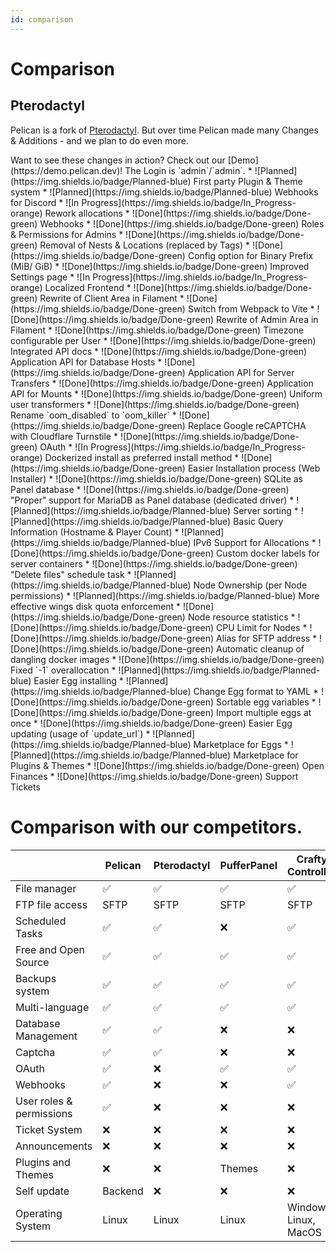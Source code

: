 ```yaml
---
id: comparison
---
```



# Comparison

## Pterodactyl

Pelican is a fork of [Pterodactyl](https://pterodactyl.io). But over time Pelican made many Changes & Additions - and we plan to do even more.

<Admonition type="info">
    Want to see these changes in action?  
    Check out our [Demo](https://demo.pelican.dev)! The Login is `admin`/`admin`.
</Admonition>

<Tabs>
    <TabItem value="1" label="General">
        * ![Planned](https://img.shields.io/badge/Planned-blue) First party Plugin & Theme system
        * ![Planned](https://img.shields.io/badge/Planned-blue) Webhooks for Discord
        * ![In Progress](https://img.shields.io/badge/In_Progress-orange) Rework allocations
        * ![Done](https://img.shields.io/badge/Done-green) Webhooks
        * ![Done](https://img.shields.io/badge/Done-green) Roles & Permissions for Admins
        * ![Done](https://img.shields.io/badge/Done-green) Removal of Nests & Locations (replaced by Tags)
        * ![Done](https://img.shields.io/badge/Done-green) Config option for Binary Prefix (MiB/ GiB)
        * ![Done](https://img.shields.io/badge/Done-green) Improved Settings page
    </TabItem>
    <TabItem value="2" label="Frontend">
        * ![In Progress](https://img.shields.io/badge/In_Progress-orange) Localized Frontend
        * ![Done](https://img.shields.io/badge/Done-green) Rewrite of Client Area in Filament
        * ![Done](https://img.shields.io/badge/Done-green) Switch from Webpack to Vite
        * ![Done](https://img.shields.io/badge/Done-green) Rewrite of Admin Area in Filament
        * ![Done](https://img.shields.io/badge/Done-green) Timezone configurable per User
    </TabItem>
    <TabItem value="3" label="API">
        * ![Done](https://img.shields.io/badge/Done-green) Integrated API docs
        * ![Done](https://img.shields.io/badge/Done-green) Application API for Database Hosts
        * ![Done](https://img.shields.io/badge/Done-green) Application API for Server Transfers
        * ![Done](https://img.shields.io/badge/Done-green) Application API for Mounts
        * ![Done](https://img.shields.io/badge/Done-green) Uniform user transformers
        * ![Done](https://img.shields.io/badge/Done-green) Rename `oom_disabled` to `oom_killer`
    </TabItem>
    <TabItem value="4" label="Auth">
        * ![Done](https://img.shields.io/badge/Done-green) Replace Google reCAPTCHA with Cloudflare Turnstile
        * ![Done](https://img.shields.io/badge/Done-green) OAuth
    </TabItem>
    <TabItem value="5" label="Setup">
        * ![In Progress](https://img.shields.io/badge/In_Progress-orange) Dockerized install as preferred install method
        * ![Done](https://img.shields.io/badge/Done-green) Easier Installation process (Web Installer)
        * ![Done](https://img.shields.io/badge/Done-green) SQLite as Panel database
        * ![Done](https://img.shields.io/badge/Done-green) "Proper" support for MariaDB as Panel database (dedicated driver)
    </TabItem>
    <TabItem value="6" label="Server">
        * ![Planned](https://img.shields.io/badge/Planned-blue) Server sorting
        * ![Planned](https://img.shields.io/badge/Planned-blue) Basic Query Information (Hostname & Player Count)
        * ![Planned](https://img.shields.io/badge/Planned-blue) IPv6 Support for Allocations
        * ![Done](https://img.shields.io/badge/Done-green) Custom docker labels for server containers
        * ![Done](https://img.shields.io/badge/Done-green) "Delete files" schedule task
    </TabItem>
    <TabItem value="7" label="Node">
        * ![Planned](https://img.shields.io/badge/Planned-blue) Node Ownership (per Node permissions)
        * ![Planned](https://img.shields.io/badge/Planned-blue) More effective wings disk quota enforcement 
        * ![Done](https://img.shields.io/badge/Done-green) Node resource statistics
        * ![Done](https://img.shields.io/badge/Done-green) CPU Limit for Nodes
        * ![Done](https://img.shields.io/badge/Done-green) Alias for SFTP address
        * ![Done](https://img.shields.io/badge/Done-green) Automatic cleanup of dangling docker images
        * ![Done](https://img.shields.io/badge/Done-green) Fixed `-1` overallocation
    </TabItem>
    <TabItem value="8" label="Eggs">
        * ![Planned](https://img.shields.io/badge/Planned-blue) Easier Egg installing
        * ![Planned](https://img.shields.io/badge/Planned-blue) Change Egg format to YAML
        * ![Done](https://img.shields.io/badge/Done-green) Sortable egg variables
        * ![Done](https://img.shields.io/badge/Done-green) Import multiple eggs at once
        * ![Done](https://img.shields.io/badge/Done-green) Easier Egg updating (usage of `update_url`)
    </TabItem>
    <TabItem value="9" label="Hub">
        * ![Planned](https://img.shields.io/badge/Planned-blue) Marketplace for Eggs
        * ![Planned](https://img.shields.io/badge/Planned-blue) Marketplace for Plugins & Themes
        * ![Done](https://img.shields.io/badge/Done-green) Open Finances
        * ![Done](https://img.shields.io/badge/Done-green) Support Tickets
    </TabItem>
</Tabs>

# Comparison with our competitors.
|                          | Pelican | Pterodactyl | PufferPanel | Crafty Controller     | Multicraft     | TCAdmin | AMP            |
|--------------------------|---------|-------------|-------------|-----------------------|----------------|---------|----------------|
| File manager             | ✅       | ✅           | ✅           | ✅                     | ✅              | ✅       | ✅              |
| FTP file access          | SFTP       | SFTP           | SFTP           | SFTP                     | FTP              | FTP       | SFTP              |
| Scheduled Tasks          | ✅       | ✅           | ❌           | ✅                     | ✅              | ✅       | ✅              |
| Free and Open Source     | ✅       | ✅           | ✅           | ✅                     | ❌              | ❌       | ❌              |
| Backups system           | ✅       | ✅           | ✅           | ✅                     | ✅              | ✅       | ✅              |
| Multi-language           | ✅       | ✅           | ✅           | ✅                     | ✅              | ✅       | ✅              |
| Database Management      | ✅       | ✅           | ❌           | ❌                     | ✅              | ✅       | ✅              |
| Captcha                  | ✅       | ✅           | ❌           | ❌                     | ❌              | ❌       | ❌              |
| OAuth                    | ✅       | ❌           | ✅           | ✅                     | ❌              | ❌       | ❌              |
| Webhooks                 | ✅       | ❌           | ❌           | ✅                     | ❌              | ❌       | ❌              |
| User roles & permissions | ✅       | ❌           | ❌           | ❌                     | ✅              | ✅       | ✅              |
| Ticket System            | ❌       | ❌           | ❌           | ❌                     | ❌              | ✅       | ❌              |
| Announcements            | ❌       | ❌           | ❌           | ❌                     | ❌              | ✅       | ❌              |
| Plugins and Themes       | ❌       | ❌           | Themes      | ❌                     | Themes         | ✅       | ❌              |
| Self update              | Backend | ❌           | ❌           | ❌                     | ❌              | ✅       | ❌              |
| Operating System         | Linux   | Linux       | Linux       | Windows, Linux, MacOS | Linux, Windows | Windows | Linux, Windows |
